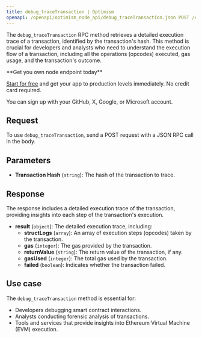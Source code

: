 ---
title: debug_traceTransaction | Optimism
openapi: /openapi/optimism_node_api/debug_traceTransaction.json POST /efb0a5eccd2caa5135eb54eba6f7f300
---

The `debug_traceTransaction` RPC method retrieves a detailed execution trace of a transaction, identified by the transaction's hash. This method is crucial for developers and analysts who need to understand the execution flow of a transaction, including all the operations (opcodes) executed, gas usage, and the transaction's outcome.

<Check>
**Get you own node endpoint today**

[Start for free](https://console.chainstack.com/) and get your app to production levels immediately. No credit card required.

You can sign up with your GitHub, X, Google, or Microsoft account.
</Check>


## Request

To use `debug_traceTransaction`, send a POST request with a JSON RPC call in the body.

## Parameters

* **Transaction Hash** (`string`): The hash of the transaction to trace.

## Response

The response includes a detailed execution trace of the transaction, providing insights into each step of the transaction's execution.

* **result** (`object`): The detailed execution trace, including:
  + **structLogs** (`array`): An array of execution steps (opcodes) taken by the transaction.
  + **gas** (`integer`): The gas provided by the transaction.
  + **returnValue** (`string`): The return value of the transaction, if any.
  + **gasUsed** (`integer`): The total gas used by the transaction.
  + **failed** (`boolean`): Indicates whether the transaction failed.

## Use case

The `debug_traceTransaction` method is essential for:

* Developers debugging smart contract interactions.
* Analysts conducting forensic analysis of transactions.
* Tools and services that provide insights into Ethereum Virtual Machine (EVM) execution.
